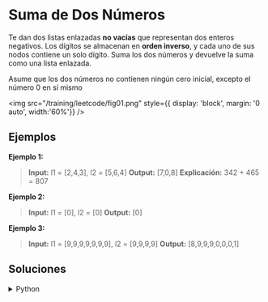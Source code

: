 # Suma de Dos Números

Te dan dos listas enlazadas **no vacías** que representan dos enteros negativos. Los dígitos se almacenan en **orden inverso**, y cada uno de sus nodos contiene un solo dígito. Suma los dos números y devuelve la suma como una lista enlazada.

Asume que los dos números no contienen ningún cero inicial, excepto el número 0 en sí mismo

<img
	src="/training/leetcode/fig01.png"
	style={{ display: 'block', margin: '0 auto', width:'60%'}}
/>

## Ejemplos

**Ejemplo 1:**
> **Input:** l1 = [2,4,3], l2 = [5,6,4]
> **Output:** [7,0,8]
> **Explicación:** 342 + 465 = 807

**Ejemplo 2:**
>**Input:** l1 = [0], l2 = [0]
>**Output:** [0]

**Ejemplo 3:**
> **Input:** l1 = [9,9,9,9,9,9,9], l2 = [9,9,9,9]
> **Output:** [8,9,9,9,0,0,0,1]

## Soluciones

<details>
    <summary>Python</summary>
```python
# Definition for singly-linked list.
# class ListNode:
#     def __init__(self, val=0, next=None):
#         self.val = val
#         self.next = next

import pandas as pd

class Solution:
    def addTwoNumbers(self, l1: Optional[ListNode], l2: Optional[ListNode]) -> Optional[ListNode]:
        
        dummy = ListNode()
        curr = dummy

        carry = 0
        while l1 or l2 or carry:
            v1 = l1.val if l1 else 0
            v2 = l2.val if l2 else 0

            #new digit
            val = v1 + v2 + carry
            carry = val // 10
            val = val % 10
            curr.next = ListNode(val)

            #update pointers
            curr = curr.next
            l1 = l1.next if l1 else None
            l2 = l2.next if l2 else None

        return dummy.next
```

- Se reciben como parámetros de entradas 2 listas de nodos `l1` y `l2`
- Se crea un nodo ficticio que sirve como punto de partida
- Los punteros `curr` y `dummy` apuntan al nodo ficticio 
- Se crea un bucle `while` que continuará mientras quede algún nodo en las listas `l1` o `l2` o quede un valor en `carry`
- El puntero `curr` va recorriendo  y uniendo los nodos con los valores generados
- Al terminar, el puntero `dummy` avanza un nodo y obtiene la lista de nodos resultante
- Finalmente se retorna `dummy.next`
</details>